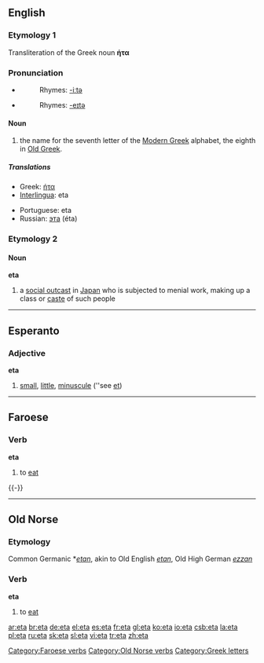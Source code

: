 {{see|ETA|etä-}}
{{letter_disp2|zeta|[[image:Greek_uc_eta.png|41px]][[image:Greek_lc_eta.png|28px]] |theta|ήτα|Η|η}}
==English==

===Etymology 1===
Transliteration of the Greek noun '''ήτα'''

===Pronunciation===
*{{IPA|/ˈiːtə/}} {{italbrac|mainly Commonwealth}}
*:Rhymes: [[Rhymes:English:-iːtə|-iːtə]]
*{{IPA|/ˈeɪtə/}} {{italbrac|mainly US}}
*:Rhymes: [[Rhymes:English:-eɪtə|-eɪtə]]

{{rfc-level|Noun at L4+ not in L3 POS section}}

====Noun====
{{en-noun}}

# the name for the seventh letter of the [[Modern Greek]] alphabet, the eighth in [[Old Greek]].

=====Translations=====
{{top}}
*Greek: [[ήτα]] {{n}}
*[[Interlingua]]: eta
{{mid}}
*Portuguese: eta {{m}}
*Russian: [[эта]] (éta) {{f}}
{{bottom}}

===Etymology 2===
{{etystub}}

====Noun====
'''eta'''

# a [[social outcast]] in [[Japan]] who is subjected to menial work, making up a class or [[caste]] of such people

----

==Esperanto==

===Adjective===
'''eta'''

# [[small]], [[little]], [[minuscule]] (''see [[et#Esperanto|et]])

----

==Faroese==
{{fo-conj-72||e|t|á|ó}}

===Verb===
'''eta'''

# to [[eat]]

{{-}}

[[Category:Faroese verbs]]

----

==Old Norse==

===Etymology===
Common Germanic *''[[etan]]'', akin to Old English ''[[etan]]'', Old High German ''[[ezzan]]''

===Verb===
'''eta'''

# to [[eat]]

[[Category:Old Norse verbs]]
[[Category:Greek letters]]

[[ar:eta]]
[[br:eta]]
[[de:eta]]
[[el:eta]]
[[es:eta]]
[[fr:eta]]
[[gl:eta]]
[[ko:eta]]
[[io:eta]]
[[csb:eta]]
[[la:eta]]
[[pl:eta]]
[[ru:eta]]
[[sk:eta]]
[[sl:eta]]
[[vi:eta]]
[[tr:eta]]
[[zh:eta]]